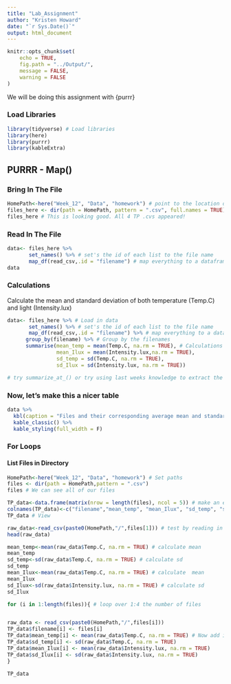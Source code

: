 ```yaml
---
title: "Lab_Assignment"
author: "Kristen Howard"
date: "`r Sys.Date()`"
output: html_document
---
```


```r
knitr::opts_chunk$set(
	echo = TRUE,
	fig.path = "../Output/",
	message = FALSE,
	warning = FALSE
)
```

We will be doing this assignment with {purrr}

### Load Libraries
```r
library(tidyverse) # Load libraries
library(here)
library(purrr) 
library(kableExtra)
```

## PURRR - Map()
### Bring In The File

```r
HomePath<-here("Week_12", "Data", "homework") # point to the location on the computer of the folder
files_here <- dir(path = HomePath, pattern = ".csv", full.names = TRUE)
files_here # This is looking good. All 4 TP .cvs appeared!
```

### Read In The File
```r
data<- files_here %>%
       set_names() %>% # set's the id of each list to the file name
       map_df(read_csv,.id = "filename") # map everything to a dataframe and put the id in a column                                              called filename
data
```


### Calculations
Calculate the mean and standard deviation of both temperature (Temp.C) and light (Intensity.lux)
```r
data<- files_here %>% # Load in data
       set_names() %>% # set's the id of each list to the file name
       map_df(read_csv,.id = "filename") %>% # map everything to a dataframe and put the id in a                                                     column called filename
      group_by(filename) %>% # Group by the filenames
      summarise(mean_temp = mean(Temp.C, na.rm = TRUE), # Calculations for mean and sd for both variables
                mean_Ilux = mean(Intensity.lux,na.rm = TRUE),
                sd_temp = sd(Temp.C, na.rm = TRUE),
                sd_Ilux = sd(Intensity.lux, na.rm = TRUE))

# try summarize_at_() or try using last weeks knowledge to extract the TP
```
### Now, let's make this a nicer table
```r
data %>%
  kbl(caption = "Files and their corresponding average mean and standard deviation") %>%
  kable_classic() %>%
  kable_styling(full_width = F)

```

### For Loops
#### List Files in Directory
```r
HomePath<-here("Week_12", "Data", "homework") # Set paths
files <- dir(path = HomePath,pattern = ".csv")
files # We can see all of our files
```

```r
TP_data<-data.frame(matrix(nrow = length(files), ncol = 5)) # make an empty dataframe that has one row for each file and 3 columns
colnames(TP_data)<-c("filename","mean_temp", "mean_Ilux", "sd_temp", "sd_Ilux") # Set column names
TP_data # View
```

```r
raw_data<-read_csv(paste0(HomePath,"/",files[1])) # test by reading in the first file and see if it works
head(raw_data)
```


```r
mean_temp<-mean(raw_data$Temp.C, na.rm = TRUE) # calculate mean
mean_temp
sd_temp<-sd(raw_data$Temp.C, na.rm = TRUE) # calculate sd
sd_temp
mean_Ilux<-mean(raw_data$Temp.C, na.rm = TRUE) # calculate  mean
mean_Ilux
sd_Ilux<-sd(raw_data$Intensity.lux, na.rm = TRUE) # calculate sd
sd_Ilux
```


```r
for (i in 1:length(files)){ # loop over 1:4 the number of files


raw_data <- read_csv(paste0(HomePath,"/",files[i])) 
TP_data$filename[i] <- files[i]
TP_data$mean_temp[i] <- mean(raw_data$Temp.C, na.rm = TRUE) # Now add in all the means and standard                                                                  deviations
TP_data$sd_temp[i] <- sd(raw_data$Temp.C, na.rm = TRUE)
TP_data$mean_Ilux[i] <- mean(raw_data$Intensity.lux, na.rm = TRUE)
TP_data$sd_Ilux[i] <- sd(raw_data$Intensity.lux, na.rm = TRUE)
}

TP_data
```



